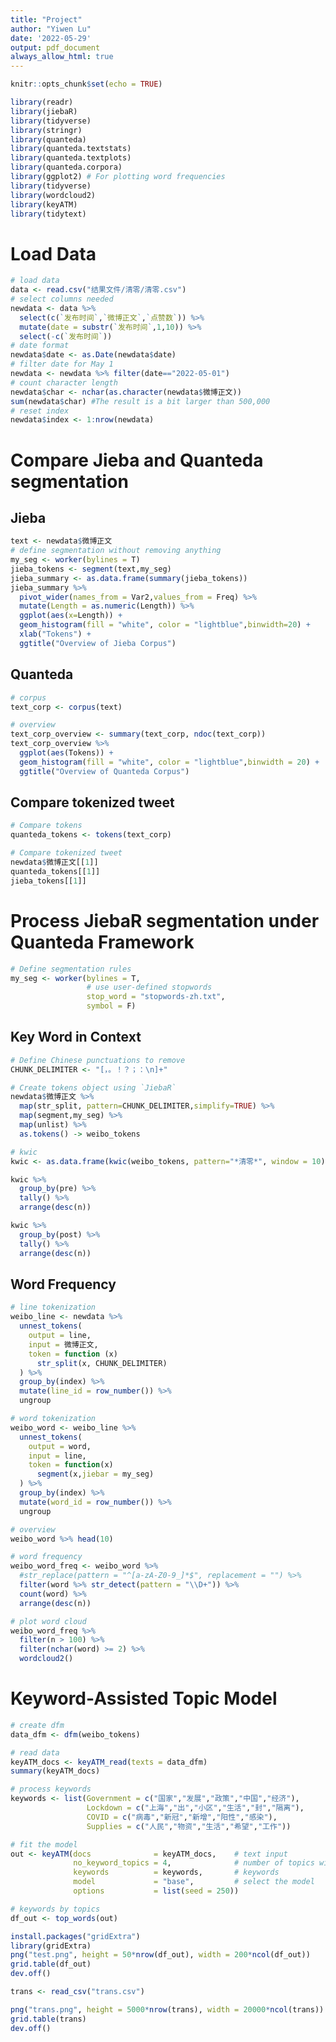 ```yaml
---
title: "Project"
author: "Yiwen Lu"
date: '2022-05-29'
output: pdf_document
always_allow_html: true
---
```


```r
knitr::opts_chunk$set(echo = TRUE)
```

```r
library(readr)
library(jiebaR)
library(tidyverse)
library(stringr)
library(quanteda)
library(quanteda.textstats)
library(quanteda.textplots)
library(quanteda.corpora)
library(ggplot2) # For plotting word frequencies
library(tidyverse)
library(wordcloud2)
library(keyATM)
library(tidytext)
```

# Load Data
```r
# load data
data <- read.csv("结果文件/清零/清零.csv")
# select columns needed
newdata <- data %>%
  select(c(`发布时间`,`微博正文`,`点赞数`)) %>%
  mutate(date = substr(`发布时间`,1,10)) %>%
  select(-c(`发布时间`))
# date format
newdata$date <- as.Date(newdata$date)
# filter date for May 1
newdata <- newdata %>% filter(date=="2022-05-01")
# count character length
newdata$char <- nchar(as.character(newdata$微博正文))
sum(newdata$char) #The result is a bit larger than 500,000
# reset index
newdata$index <- 1:nrow(newdata)
```

# Compare Jieba and Quanteda segmentation
## Jieba
```r
text <- newdata$微博正文
# define segmentation without removing anything
my_seg <- worker(bylines = T)
jieba_tokens <- segment(text,my_seg)
jieba_summary <- as.data.frame(summary(jieba_tokens))
jieba_summary %>%
  pivot_wider(names_from = Var2,values_from = Freq) %>%
  mutate(Length = as.numeric(Length)) %>%
  ggplot(aes(x=Length)) +
  geom_histogram(fill = "white", color = "lightblue",binwidth=20) +
  xlab("Tokens") + 
  ggtitle("Overview of Jieba Corpus")
```

## Quanteda
```r
# corpus
text_corp <- corpus(text)

# overview
text_corp_overview <- summary(text_corp, ndoc(text_corp))
text_corp_overview %>%
  ggplot(aes(Tokens)) +
  geom_histogram(fill = "white", color = "lightblue",binwidth = 20) + 
  ggtitle("Overview of Quanteda Corpus")
```

## Compare tokenized tweet
```r
# Compare tokens
quanteda_tokens <- tokens(text_corp)

# Compare tokenized tweet
newdata$微博正文[[1]]
quanteda_tokens[[1]]
jieba_tokens[[1]]
```

# Process JiebaR segmentation under Quanteda Framework
```r
# Define segmentation rules
my_seg <- worker(bylines = T,
                 # use user-defined stopwords
                 stop_word = "stopwords-zh.txt",
                 symbol = F)
```

## Key Word in Context
```r
# Define Chinese punctuations to remove
CHUNK_DELIMITER <- "[，。！？；：\n]+"
```


```r
# Create tokens object using `JiebaR`
newdata$微博正文 %>%
  map(str_split, pattern=CHUNK_DELIMITER,simplify=TRUE) %>%
  map(segment,my_seg) %>%
  map(unlist) %>%
  as.tokens() -> weibo_tokens
```


```r
# kwic
kwic <- as.data.frame(kwic(weibo_tokens, pattern="*清零*", window = 10))

kwic %>%
  group_by(pre) %>%
  tally() %>%
  arrange(desc(n))

kwic %>% 
  group_by(post) %>%
  tally() %>%
  arrange(desc(n))
```

## Word Frequency
```r
# line tokenization
weibo_line <- newdata %>%
  unnest_tokens(
    output = line,
    input = 微博正文,
    token = function (x)
      str_split(x, CHUNK_DELIMITER)
  ) %>%
  group_by(index) %>%
  mutate(line_id = row_number()) %>%
  ungroup

# word tokenization
weibo_word <- weibo_line %>%
  unnest_tokens(
    output = word,
    input = line,
    token = function(x)
      segment(x,jiebar = my_seg)
  ) %>%
  group_by(index) %>%
  mutate(word_id = row_number()) %>%
  ungroup

# overview
weibo_word %>% head(10)

# word frequency
weibo_word_freq <- weibo_word %>%
  #str_replace(pattern = "^[a-zA-Z0-9_]*$", replacement = "") %>%
  filter(word %>% str_detect(pattern = "\\D+")) %>%
  count(word) %>%
  arrange(desc(n))

# plot word cloud
weibo_word_freq %>%
  filter(n > 100) %>%
  filter(nchar(word) >= 2) %>%
  wordcloud2()
```

# Keyword-Assisted Topic Model
```r
# create dfm
data_dfm <- dfm(weibo_tokens)

# read data
keyATM_docs <- keyATM_read(texts = data_dfm)
summary(keyATM_docs)

# process keywords
keywords <- list(Government = c("国家","发展","政策","中国","经济"),
                 Lockdown = c("上海","出","小区","生活","封","隔离"),
                 COVID = c("病毒","新冠","新增","阳性","感染"),
                 Supplies = c("人民","物资","生活","希望","工作"))

# fit the model
out <- keyATM(docs              = keyATM_docs,    # text input
              no_keyword_topics = 4,              # number of topics without keywords
              keywords          = keywords,       # keywords
              model             = "base",         # select the model
              options           = list(seed = 250))

# keywords by topics
df_out <- top_words(out)
```
```r
install.packages("gridExtra")
library(gridExtra)
png("test.png", height = 50*nrow(df_out), width = 200*ncol(df_out))
grid.table(df_out)
dev.off()
```

```r
trans <- read_csv("trans.csv")
```
```r
png("trans.png", height = 5000*nrow(trans), width = 20000*ncol(trans))
grid.table(trans)
dev.off()
```

